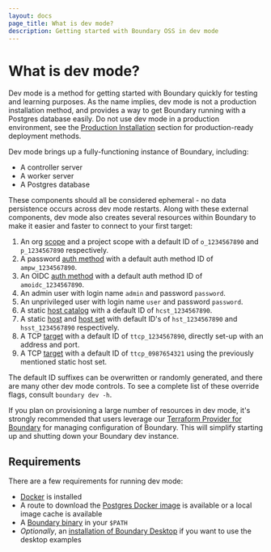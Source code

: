 ```yaml
---
layout: docs
page_title: What is dev mode?
description: Getting started with Boundary OSS in dev mode
---
```


# What is dev mode?

Dev mode is a method for getting started with Boundary quickly for testing and
learning purposes. As the name implies, dev mode is not a production
installation method, and provides a way to get Boundary running with a Postgres
database easily. Do not use dev mode in a production environment, see the
[Production Installation](/boundary/docs/oss/installing/high-availability) section for
production-ready deployment methods.

Dev mode brings up a fully-functioning instance of Boundary, including:

- A controller server
- A worker server
- A Postgres database

These components should all be considered ephemeral - no data persistence occurs
across dev mode restarts. Along with these external components, dev mode also
creates several resources within Boundary to make it easier and faster to
connect to your first target:

1. An org [scope](/boundary/docs/concepts/domain-model/scopes) and a project scope with a
   default ID of `o_1234567890` and `p_1234567890` respectively.
1. A password [auth method](/boundary/docs/concepts/domain-model/auth-methods) with a
   default auth method ID of `ampw_1234567890`.
1. An OIDC [auth method](/boundary/docs/concepts/domain-model/auth-methods) with a
   default auth method ID of `amoidc_1234567890`.
1. An admin user with login name `admin` and password `password`.
1. An unprivileged user with login name `user` and password `password`.
1. A static [host catalog](/boundary/docs/concepts/domain-model/host-catalogs) with a
   default ID of `hcst_1234567890`.
1. A static [host](/boundary/docs/concepts/domain-model/hosts) and [host
   set](/boundary/docs/concepts/domain-model/host-sets) with default ID's of
   `hst_1234567890` and `hsst_1234567890` respectively.
1. A TCP [target](/boundary/docs/concepts/domain-model/targets) with a default ID of
   `ttcp_1234567890`, directly set-up with an address and port.
1. A TCP [target](/boundary/docs/concepts/domain-model/targets) with a default ID of
   `ttcp_0987654321` using the previously mentioned static host set.

The default ID suffixes can be overwritten or randomly generated, and there are
many other dev mode controls. To see a complete list of these override flags,
consult `boundary dev -h`.

If you plan on provisioning a large number of resources in dev mode, it's
strongly recommended that users leverage our [Terraform Provider for
Boundary](https://github.com/hashicorp/terraform-provider-boundary) for managing
configuration of Boundary. This will simplify starting up and shutting down your
Boundary dev instance.

## Requirements

There are a few requirements for running dev mode:

- [Docker](https://docs.docker.com/get-docker/) is installed
- A route to download the [Postgres Docker
   image](https://hub.docker.com/_/postgres) is available or a local image cache
   is available
- A [Boundary binary](/boundary/downloads) in your `$PATH`
- _Optionally_, an [installation of Boundary
   Desktop](/boundary/tutorials/oss-getting-started/oss-getting-started-desktop-app)
   if you want to use the desktop examples